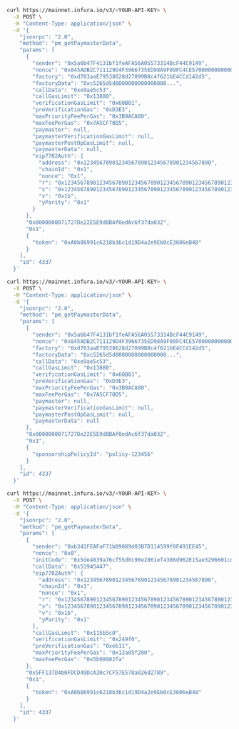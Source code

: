 
<Tabs>
  <TabItem value="v0.7-token" label="v0.7/v0.8 with token payment">

  ```bash
  curl https://mainnet.infura.io/v3/<YOUR-API-KEY> \
    -X POST \
    -H "Content-Type: application/json" \
    -d '{
      "jsonrpc": "2.0",
      "method": "pm_getPaymasterData",
      "params": [
        {
          "sender": "0x5a6b47F4131bf1feAFA56A05573314BcF44C9149",
          "nonce": "0x845ADB2C711129D4F3966735ED98A9F09FC4CE5700000000000000000000",
          "factory": "0xd703aaE79538628d27099B8c4f621bE4CCd142d5",
          "factoryData": "0xc5265d5d0000000000000000...",
          "callData": "0xe9ae5c53",
          "callGasLimit": "0x13880",
          "verificationGasLimit": "0x60B01",
          "preVerificationGas": "0xD3E3",
          "maxPriorityFeePerGas": "0x3B9ACA00",
          "maxFeePerGas": "0x7A5CF70D5",
          "paymaster": null,
          "paymasterVerificationGasLimit": null,
          "paymasterPostOpGasLimit": null,
          "paymasterData": null,
          "eip7702Auth": {
            "address": "0x1234567890123456789012345678901234567890",
            "chainId": "0x1",
            "nonce": "0x1",
            "r": "0x1234567890123456789012345678901234567890123456789012345678901234",
            "s": "0x1234567890123456789012345678901234567890123456789012345678901234",
            "v": "0x1b",
            "yParity": "0x1"
          }
        },
        "0x0000000071727De22E5E9d8BAf0edAc6f37da032",
        "0x1",
        {
          "token": "0xA0b86991c6218b36c1d19D4a2e9Eb0cE3606eB48"
        }
      ],
      "id": 4337
    }'
  ```

  </TabItem>
  <TabItem value="v0.7-policy" label="v0.7/v0.8 with sponsorship policy">

  ```bash
  curl https://mainnet.infura.io/v3/<YOUR-API-KEY> \
    -X POST \
    -H "Content-Type: application/json" \
    -d '{
      "jsonrpc": "2.0",
      "method": "pm_getPaymasterData",
      "params": [
        {
          "sender": "0x5a6b47F4131bf1feAFA56A05573314BcF44C9149",
          "nonce": "0x845ADB2C711129D4F3966735ED98A9F09FC4CE5700000000000000000000",
          "factory": "0xd703aaE79538628d27099B8c4f621bE4CCd142d5",
          "factoryData": "0xc5265d5d0000000000000000...",
          "callData": "0xe9ae5c53",
          "callGasLimit": "0x13880",
          "verificationGasLimit": "0x60B01",
          "preVerificationGas": "0xD3E3",
          "maxPriorityFeePerGas": "0x3B9ACA00",
          "maxFeePerGas": "0x7A5CF70D5",
          "paymaster": null,
          "paymasterVerificationGasLimit": null,
          "paymasterPostOpGasLimit": null,
          "paymasterData": null
        },
        "0x0000000071727De22E5E9d8BAf0edAc6f37da032",
        "0x1",
        {
          "sponsorshipPolicyId": "policy-123456"
        }
      ],
      "id": 4337
    }'
  ```

  </TabItem>
  <TabItem value="v0.6-token" label="v0.6 with token payment">

  ```bash
  curl https://mainnet.infura.io/v3/<YOUR-API-KEY> \
    -X POST \
    -H "Content-Type: application/json" \
    -d '{
      "jsonrpc": "2.0",
      "method": "pm_getPaymasterData",
      "params": [
        {
          "sender": "0xb341FEAFaF71b09089d03B7D114599f8F491EE45",
          "nonce": "0x0",
          "initCode": "0x5de4839a76cf55d0c90e2061ef4386d962E15ae3296601cd000000...",
          "callData": "0x51945447",
          "eip7702Auth": {
            "address": "0x1234567890123456789012345678901234567890",
            "chainId": "0x1",
            "nonce": "0x1",
            "r": "0x1234567890123456789012345678901234567890123456789012345678901234",
            "s": "0x1234567890123456789012345678901234567890123456789012345678901234",
            "v": "0x1b",
            "yParity": "0x1"
          },
          "callGasLimit": "0x115b5c0",
          "verificationGasLimit": "0x249f0",
          "preVerificationGas": "0xeb11",
          "maxPriorityFeePerGas": "0x12a05f200",
          "maxFeePerGas": "0x5b08082fa"
        },
        "0x5FF137D4b0FDCD49DcA30c7CF57E578a026d2789",
        "0x1",
        {
          "token": "0xA0b86991c6218b36c1d19D4a2e9Eb0cE3606eB48"
        }
      ],
      "id": 4337
    }'
  ```

  </TabItem>
</Tabs>
